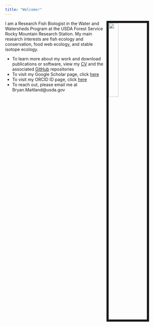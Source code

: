 ```yaml
---
title: "Welcome!"
---
```


<link rel="stylesheet" href="styles.css" type="text/css">



<img src="images/maitland_photo1.jpg" style="width:25%; border:7px solid; margin-right: 30px" align="right">

I am a Research Fish Biologist in the Water and Watersheds Program at the USDA Forest Service Rocky Mountain Research Station. My main research interests are fish ecology and conservation, food web ecology, and stable isotope ecology.
   
* To learn more about my work and download publications or software, view my [CV](https://github.com/bmait101/CV/blob/main/BryanMaitlandCV.pdf) and the associated [GitHub](https://github.com/bmait101) repositories
* To visit my Google Scholar page, click [here](https://scholar.google.com/citations?user=tGn-FzAAAAAJ&hl=en)
* To visit my ORCID ID page, click [here](https://orcid.org/0000-0002-4491-5064)
* To reach out, please email me at Bryan.Maitland@usda.gov
